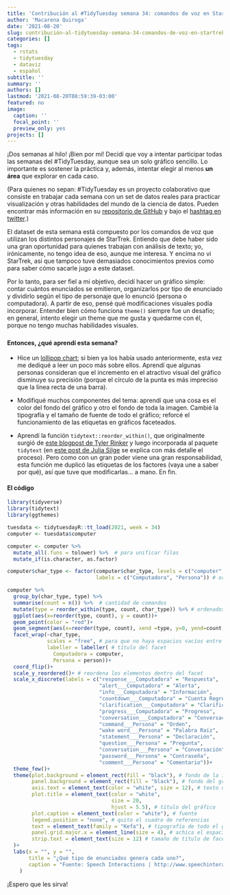 ```yaml
---
title: 'Contribución al #TidyTuesday semana 34: comandos de voz en StarTrek'
author: 'Macarena Quiroga'
date: '2021-08-20'
slug: contribución-al-tidytuesday-semana-34-comandos-de-voz-en-startrek
categories: []
tags: 
  - rstats
  - tidytuesday
  - dataviz
  - español
subtitle: ''
summary: ''
authors: []
lastmod: '2021-08-20T08:59:39-03:00'
featured: no
image:
  caption: ''
  focal_point: ''
  preview_only: yes
projects: []
---
```


¡Dos semanas al hilo! ¡Bien por mí! Decidí que voy a intentar participar todas las semanas del \#TidyTuesday, aunque sea un solo gráfico sencillo. Lo importante es sostener la práctica y, además, intentar elegir al menos **un área** que explorar en cada caso.

(Para quienes no sepan: \#TidyTuesday es un proyecto colaborativo que consiste en trabajar cada semana con un set de datos reales para practicar visualización y otras habilidades del mundo de la ciencia de datos. Pueden encontrar más información en su [repositorio de GitHub](https://github.com/rfordatascience/tidytuesday/blob/master/data/2021/2021-08-10/readme.md) y bajo el [hashtag en twitter](https://twitter.com/hashtag/TidyTuesday?src=hashtag_click).)

El dataset de esta semana está compuesto por los comandos de voz que utilizan los distintos personajes de StarTrek. Entiendo que debe haber sido una gran oportunidad para quienes trabajan con análisis de texto; yo, irónicamente, no tengo idea de eso, aunque me interesa. Y encima no vi StarTrek, así que tampoco tuve demasiados conocimientos previos como para saber cómo sacarle jugo a este dataset.

Por lo tanto, para ser fiel a mi objetivo, decidí hacer un gráfico simple: contar cuántos enunciados se emitieron, organizarlos por tipo de enunciado y dividirlo según el tipo de personaje que lo enunció (persona o computadora). A partir de eso, pensé qué modificaciones visuales podía incorporar. Entender bien cómo funciona `theme()` siempre fue un desafío; en general, intento elegir un theme que me gusta y quedarme con él, porque no tengo muchas habilidades visuales.

##### 

#### Entonces, ¿qué aprendí esta semana?

- Hice un [lollipop chart](https://www.r-graph-gallery.com/lollipop-plot.html); si bien ya los había usado anteriormente, esta vez me dediqué a leer un poco más sobre ellos. Aprendí que algunas personas consideran que el incremento en el atractivo visual del gráfico disminuye su precisión (porque el círculo de la punta es más impreciso que la línea recta de una barra).

- Modifiqué muchos componentes del tema: aprendí que una cosa es el color del fondo del gráfico y otro el fondo de toda la imagen. Cambié la tipografía y el tamaño de fuente de todo el gráfico; reforcé el funcionamiento de las etiquetas en gráficos faceteados.

- Aprendí la función `tidytext::reorder_within()`, que originalmente surgió de [este blogpost de Tyler Rinker](https://trinkerrstuff.wordpress.com/2016/12/23/ordering-categories-within-ggplot2-facets/) y luego incorporada al paquete `tidytext` (en [este post de Julia Silge](https://juliasilge.com/blog/reorder-within/) se explica con más detalle el proceso). Pero como con un gran poder viene una gran responsabilidad, esta función me duplicó las etiquetas de los factores (vaya une a saber por qué), así que tuve que modificarlas... a mano. En fin.


#### El código

```r
library(tidyverse)
library(tidytext)
library(ggthemes)

tuesdata <- tidytuesdayR::tt_load(2021, week = 34)
computer <- tuesdata$computer

computer <- computer %>% 
  mutate_all(.funs = tolower) %>%  # para unificar filas
  mutate_if(is.character, as.factor)

computer$char_type <- factor(computer$char_type, levels = c("computer", "person"), 
                             labels = c("Computadora", "Persona")) # ordena

computer %>% 
  group_by(char_type, type) %>% 
  summarise(count = n()) %>%  # cantidad de comandos
  mutate(type = reorder_within(type, count, char_type)) %>% # ordenados por cantidad
  ggplot(aes(x=reorder(type, count), y = count))+
  geom_point(color = "red")+
  geom_segment(aes(x=reorder(type, count), xend =type, y=0, yend=count, color = "red"))+
  facet_wrap(~char_type, 
             scales = "free", # para que no haya espacios vacíos entre las facetas
             labeller = labeller( # título del facet
               Computadora = computer,
               Persona = person))+
  coord_flip()+
  scale_y_reordered()+ # reordena los elementos dentro del facet
  scale_x_discrete(labels = c("response___Computadora" = "Respuesta",
                              "alert___Computadora" = "Alerta",
                              "info___Computadora" = "Información",
                              "countdown___Computadora" = "Cuenta Regresiva",
                              "clarification___Computadora" = "Clarificación",
                              "progress___Computadora" = "Progreso",
                              "conversation___Computadora" = "Conversación",
                              "command___Persona" = "Orden",
                              "wake word___Persona" = "Palabra Raíz",
                              "statement___Persona" = "Declaración",
                              "question___Persona" = "Pregunta",
                              "conversation___Persona" = "Conversación",
                              "password___Persona" = "Contraseña",
                              "comment___Persona" = "Comentario"))+
  theme_few()+
  theme(plot.background = element_rect(fill = "black"), # fondo de la imagen
        panel.background = element_rect(fill = "black"), # fondo del gráfico
        axis.text = element_text(color = "white", size = 12), # texto de los ejes
        plot.title = element_text(color = "white", 
                                  size = 20, 
                                  hjust = 5.5), # título del gráfico
        plot.caption = element_text(color = "white"), # fuente
        legend.position = "none", # quito el cuadro de referencias
        text = element_text(family = "Kefa"), # tipografía de todo el gráfico
        panel.grid.major.x = element_line(size = 4), # achica el espacio entre ticks
        strip.text = element_text(size = 12) # tamaño de título de facet
  )+
  labs(x = "", y = "",
       title = "¿Qué tipo de enunciados genera cada uno?",
       caption = "Fuente: Speech Interactions | http://www.speechinteraction.org/TNG/ | @_msquiroga"
    )
```

¡Espero que les sirva!